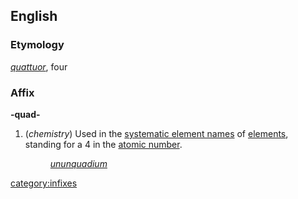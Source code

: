 ==English==
===Etymology===
{{L.}} ''[[quattuor]]'', four

===Affix===
'''-quad-'''

#(''chemistry'') Used in the [[systematic element name]]s of [[element]]s, standing for a 4 in the [[atomic number]].
#:''[[ununquadium]]''
[[category:infixes]]